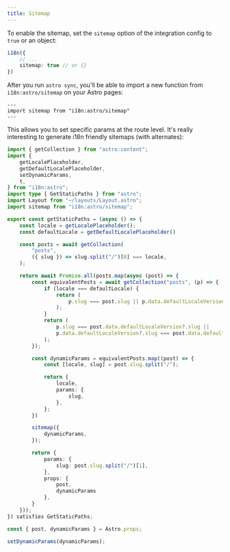 ```yaml
---
title: Sitemap
---
```


To enable the sitemap, set the `sitemap` option of the integration config to `true` or an object:

```ts title="astro.config.mjs" ins={3}
i18n({
    // ...
    sitemap: true // or {}
})
```

After you run `astro sync`, you'll be able to import a new function from `i18n:astro/sitemap` on your Astro pages:

```astro
---
import sitemap from "i18n:astro/sitemap"
---
```

This allows you to set specific params at the route level. It's really interesting to generate i18n friendly sitemaps (with alternates):

```ts
import { getCollection } from "astro:content";
import {
	getLocalePlaceholder,
	getDefaultLocalePlaceholder,
	setDynamicParams,
	t,
} from "i18n:astro";
import type { GetStaticPaths } from "astro";
import Layout from "~/layouts/Layout.astro";
import sitemap from "i18n:astro/sitemap";

export const getStaticPaths = (async () => {
	const locale = getLocalePlaceholder();
	const defaultLocale = getDefaultLocalePlaceholder()

	const posts = await getCollection(
		"posts",
		({ slug }) => slug.split("/")[0] === locale,
	);

	return await Promise.all(posts.map(async (post) => {
		const equivalentPosts = await getCollection("posts", (p) => {
			if (locale === defaultLocale) {
				return (
					p.slug === post.slug || p.data.defaultLocaleVersion?.slug === post.slug
				);
			}
			return (
				p.slug === post.data.defaultLocaleVersion?.slug ||
				p.data.defaultLocaleVersion?.slug === post.data.defaultLocaleVersion?.slug
			);
		});

		const dynamicParams = equivalentPosts.map((post) => {
			const [locale, slug] = post.slug.split("/");

			return {
				locale,
				params: {
					slug,
				},
			};
		})

		sitemap({
			dynamicParams,
		});

		return {
			params: {
				slug: post.slug.split("/")[1],
			},
			props: {
				post,
				dynamicParams
			},
		}
	}));
}) satisfies GetStaticPaths;

const { post, dynamicParams } = Astro.props;

setDynamicParams(dynamicParams);
```